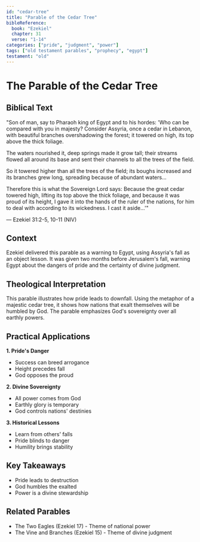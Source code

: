```yaml
---
id: "cedar-tree"
title: "Parable of the Cedar Tree"
bibleReference:
  book: "Ezekiel"
  chapter: 31
  verse: "1-14"
categories: ["pride", "judgment", "power"]
tags: ["old testament parables", "prophecy", "egypt"]
testament: "old"
---
```


# The Parable of the Cedar Tree

## Biblical Text

"Son of man, say to Pharaoh king of Egypt and to his hordes:
'Who can be compared with you in majesty?
Consider Assyria, once a cedar in Lebanon,
with beautiful branches overshadowing the forest;
it towered on high,
its top above the thick foliage.

The waters nourished it,
deep springs made it grow tall;
their streams flowed
all around its base
and sent their channels
to all the trees of the field.

So it towered higher
than all the trees of the field;
its boughs increased
and its branches grew long,
spreading because of abundant waters...

Therefore this is what the Sovereign Lord says: Because the great cedar towered high, lifting its top above the thick foliage, and because it was proud of its height, I gave it into the hands of the ruler of the nations, for him to deal with according to its wickedness. I cast it aside...'"

— Ezekiel 31:2-5, 10-11 (NIV)

## Context

Ezekiel delivered this parable as a warning to Egypt, using Assyria's fall as an object lesson. It was given two months before Jerusalem's fall, warning Egypt about the dangers of pride and the certainty of divine judgment.

## Theological Interpretation

This parable illustrates how pride leads to downfall. Using the metaphor of a majestic cedar tree, it shows how nations that exalt themselves will be humbled by God. The parable emphasizes God's sovereignty over all earthly powers.

## Practical Applications

**1. Pride's Danger**
- Success can breed arrogance
- Height precedes fall
- God opposes the proud

**2. Divine Sovereignty**
- All power comes from God
- Earthly glory is temporary
- God controls nations' destinies

**3. Historical Lessons**
- Learn from others' falls
- Pride blinds to danger
- Humility brings stability

## Key Takeaways

- Pride leads to destruction
- God humbles the exalted
- Power is a divine stewardship

## Related Parables

- The Two Eagles (Ezekiel 17) - Theme of national power
- The Vine and Branches (Ezekiel 15) - Theme of divine judgment 